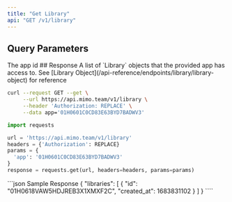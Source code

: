```yaml
---
title: "Get Library"
api: "GET /v1/library"
---
```


## Query Parameters

<ParamField query="app" type="string" required>
  The app id
</ParamField>
## Response
<ResponseField name="libraries" type="Library[]" required>
  A list of `Library` objects that the provided app has access to. See [Library Object](/api-reference/endpoints/library/library-object) for reference
</ResponseField>
<RequestExample>

```bash cURL
curl --request GET --get \
     --url https://api.mimo.team/v1/library \
     --header 'Authorization: REPLACE' \
     --data app='01H0601C0CD83E63BYD7BADWV3'
```

```python Python
import requests

url = 'https://api.mimo.team/v1/library'
headers = {'Authorization': REPLACE}
params = {
  'app': '01H0601C0CD83E63BYD7BADWV3'
}
response = requests.get(url, headers=headers, params=params)

```

</RequestExample>
<ResponseExample>
```json Sample Response
{
  "libraries": [
    {
      "id": "01H0618VAW5HDJREB3X1XMXF2C",
      "created_at": 1683831102
    }
  ]
}
````

</ResponseExample>
